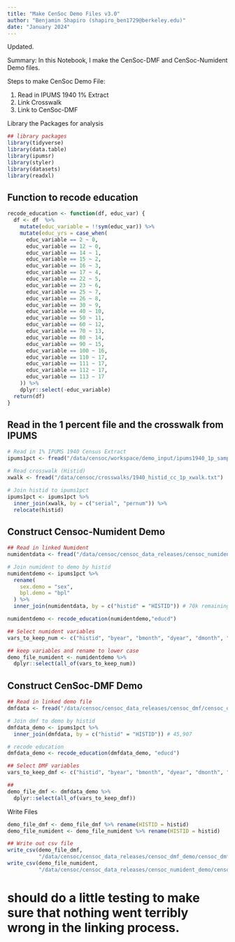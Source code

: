 ```yaml
---
title: "Make CenSoc Demo Files v3.0"
author: "Benjamin Shapiro (shapiro_ben1729@berkeley.edu)"
date: "January 2024"
---
```


Updated.

Summary: In this Notebook, I make the CenSoc-DMF and CenSoc-Numident Demo files. 

Steps to make CenSoc Demo File:

(1) Read in IPUMS 1940 1% Extract
(2) Link Crosswalk 
(2) Link to CenSoc-DMF 

Library the Packages for analysis 
```r
## library packages
library(tidyverse)
library(data.table)
library(ipumsr)
library(styler)
library(datasets)
library(readxl)
```

## Function to recode education
```r
recode_education <- function(df, educ_var) {
  df <- df  %>%
    mutate(educ_variable = !!sym(educ_var)) %>%
    mutate(educ_yrs = case_when(
      educ_variable == 2 ~ 0,
      educ_variable == 12 ~ 0,
      educ_variable == 14 ~ 1,
      educ_variable == 15 ~ 2,
      educ_variable == 16 ~ 3,
      educ_variable == 17 ~ 4,
      educ_variable == 22 ~ 5,
      educ_variable == 23 ~ 6,
      educ_variable == 25 ~ 7,
      educ_variable == 26 ~ 8,
      educ_variable == 30 ~ 9,
      educ_variable == 40 ~ 10,
      educ_variable == 50 ~ 11,
      educ_variable == 60 ~ 12,
      educ_variable == 70 ~ 13,
      educ_variable == 80 ~ 14,
      educ_variable == 90 ~ 15,
      educ_variable == 100 ~ 16,
      educ_variable == 110 ~ 17,
      educ_variable == 111 ~ 17,
      educ_variable == 112 ~ 17,
      educ_variable == 113 ~ 17
    )) %>%
    dplyr::select(-educ_variable)
  return(df)
}

```


## Read in the 1 percent file and the crosswalk from IPUMS
```r
# Read in 1% IPUMS 1940 Census Extract
ipums1pct <- fread("/data/censoc/workspace/demo_input/ipums1940_1p_sample_2024.csv.gz") %>% rename_all(tolower)

# Read crosswalk (Histid)
xwalk <- fread("/data/censoc/crosswalks/1940_histid_cc_1p_xwalk.txt")

# Join histid to ipums1pct
ipums1pct <- ipums1pct %>%
  inner_join(xwalk, by = c("serial", "pernum")) %>%
  relocate(histid)
```


## Construct Censoc-Numident Demo
```r
## Read in linked Numident 
numidentdata <- fread("/data/censoc/censoc_data_releases/censoc_numident/censoc_numident_v3/censoc_numident_v3.csv")

# Join numident to demo by histid
numidentdemo <- ipums1pct %>%
  rename(
    sex.demo = "sex",
    bpl.demo = "bpl"
  ) %>%
  inner_join(numidentdata, by = c("histid" = "HISTID")) # 70k remaining observations

numidentdemo <- recode_education(numidentdemo,"educd")

## Select numident variables 
vars_to_keep_num <- c("histid", "byear", "bmonth", "dyear", "dmonth", "death_age", "sex", "race_first", "race_first_cyear", "race_first_cmonth", "race_last", "race_last_cyear", "race_last_cmonth", "bpl", "bpl_string", "zip_residence", "socstate", "socstate_string", "age_first_application", "weight", "pernum", "perwt", "age", "mbpl", "fbpl", "educd", "educ_yrs", "empstatd", "hispan", "incwage", "incnonwg", "marst", "nativity", "occ", "occscore", "ownershp", "race", "rent", "serial", "statefip", "urban")

## keep variables and rename to lower case 
demo_file_numident <- numidentdemo %>%
  dplyr::select(all_of(vars_to_keep_num))
```



## Construct CenSoc-DMF Demo
```r
## Read in linked demo file 
dmfdata <- fread("/data/censoc/censoc_data_releases/censoc_dmf/censoc_dmf_v3/censoc_dmf_v3.csv")

# Join dmf to demo by histid
dmfdata_demo <- ipums1pct %>%
  inner_join(dmfdata, by = c("histid" = "HISTID")) # 45,907

# recode education
dmfdata_demo <- recode_education(dmfdata_demo, "educd")

## Select DMF variables
vars_to_keep_dmf <- c("histid", "byear", "bmonth", "dyear", "dmonth", "death_age", "weight", "pernum", "perwt", "age", "sex", "bpld", "mbpl", "fbpl", "educd", "educ_yrs", "empstatd", "hispan", "incwage", "incnonwg", "marst", "nativity", "occ", "occscore", "ownershp", "race", "serial", "statefip", "urban")

##
demo_file_dmf <- dmfdata_demo %>%
  dplyr::select(all_of(vars_to_keep_dmf))
```

Write Files
```r
demo_file_dmf <- demo_file_dmf %>% rename(HISTID = histid)
demo_file_numident <- demo_file_numident %>% rename(HISTID = histid)

## Write out csv file 
write_csv(demo_file_dmf,
          "/data/censoc/censoc_data_releases/censoc_dmf_demo/censoc_dmf_demo_v3/censoc_dmf_demo_v3.csv")
write_csv(demo_file_numident,
          "/data/censoc/censoc_data_releases/censoc_numident_demo/censoc_numident_demo_v3/censoc_numident_demo_v3.csv")
```


# should do a little testing to make sure that nothing went terribly wrong in the linking process.
